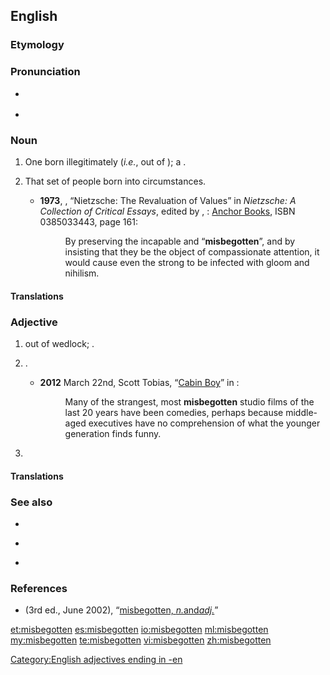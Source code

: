 ==English==

===Etymology===
{{prefix|mis|begotten}}

===Pronunciation===
* {{a|UK}} {{IPA|/ˌmɪsbᵻˈɡɒtn/}}
* {{a|US}} {{IPA|/ˌmɪsbəˈɡɑtn/}}

===Noun===
{{en-noun|!}}

# {{obsolete|sometimes used|_|abusively}} One born illegitimately (''i.e.'', out of {{l/en|wedlock}}); a {{l/en|bastard}}.
# {{loosely|quasi-nominal collective|as “the misbegotten ''[''are'']''”}} That set of people born into {{l/en|infelicitous}} circumstances.
#* '''1973''', {{w|Philippa Foot}}, “Nietzsche: The Revaluation of Values” in ''Nietzsche: A Collection of Critical Essays'', edited by {{w|Robert C. Solomon}}, {{w|Garden City, New York}}: [[w:Doubleday (publisher)|Anchor Books]], ISBN 0385033443, page 161:
#*: By preserving the incapable and “'''misbegotten'''”, and by insisting that they be the object of compassionate attention, it would cause even the strong to be infected with gloom and nihilism.

====Translations====
{{trans-see|one born out of wedlock|bastard}}

{{trans-top|people, considered as a class, born into infelicitous circumstances}}
{{trans-mid}}
{{trans-bottom}}

===Adjective===
{{en-adj}}

# {{context|of a person}} {{l/en|born|Born}} out of wedlock; {{l/en|illegitimate}}.
# {{by extension|figuratively}} {{l/en|ill-conceived|Ill-conceived}}.
#* '''2012''' March 22nd, Scott Tobias, “[http://www.avclub.com/articles/cabin-boy,71269/ Cabin Boy]” in ''{{w|The A.V. Club}}'':
#*: Many of the strangest, most '''misbegotten''' studio films of the last 20 years have been comedies, perhaps because middle-aged executives have no comprehension of what the younger generation finds funny.
# {{n-g|expressing contempt, disdain, or hatred}}

====Translations====
{{trans-see|of a person: born out of wedlock|illegitimate}}

{{trans-see|by figurative extension: ill-conceived|ill-conceived}}

===See also===
{{top3}}
* {{l/en|misbeget}}
{{mid3}}
* {{l/en|misbegetten}}
{{mid3}}
* {{l/en|misbegot}}
{{bottom}}

===References===
* ''{{w|OED}}'' (3rd ed., June 2002), “[http://www.oed.com/view/Entry/119223 misbegotten, ''n. ''and'' adj.'']”

[[Category:English adjectives ending in -en]]

[[et:misbegotten]]
[[es:misbegotten]]
[[io:misbegotten]]
[[ml:misbegotten]]
[[my:misbegotten]]
[[te:misbegotten]]
[[vi:misbegotten]]
[[zh:misbegotten]]